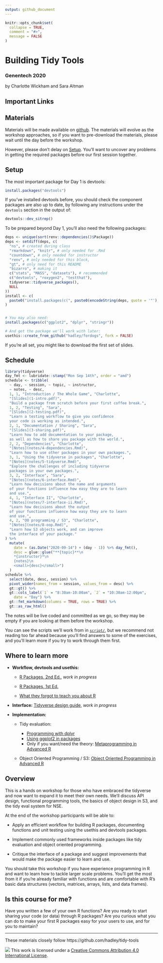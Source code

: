 ```yaml
---
output: github_document
---
```


<!-- README.md is generated from README.Rmd. Please edit that file -->

```r
knitr::opts_chunk$set(
  collapse = TRUE,
  comment = "#>",
  message = FALSE
)
```

Building Tidy Tools
================

### Genentech 2020

by Charlotte Wickham and Sara Altman

## Important Links



## Materials

Materials will be made available on [github](https://github.com/cwickham/genentech-build-tidy-tools). 
The materials will evolve as the workshop approaches, so if you want to pre-download the materials, please wait until the day before the workshop.  

However, please don't delay on [Setup][setup].  You'll want to uncover any problems in getting the required packages before our first session together.

## Setup

<!-- Fix later to generate from content of repo like https://github.com/hadley/tidy-tools/blob/master/README.Rmd -->

The most important package for Day 1 is devtools:
```r
install.packages("devtools")
```
If you've installed devtools before, 
you should check the component packages are also up to date,
by following any instructions under the `devtools` section in the output of:
```r
devtools::dev_sitrep()
```

  
To be prepared beyond Day 1, you'll also need the following packages:
```r
deps <- unique(sort(renv::dependencies()$Package))
deps <- setdiff(deps, c(
  "ns", # created during class
  "rmarkdown", "knitr", # only needed for .Rmd
  "countdown", # only needed for instructor
  "renv", # only needed for this block,
  "gt", # only need for this README
  "bizarro", # making it 
  c("stats", "MASS", "datasets"), # recommended
  c("devtools", "roxygen2", "testthat"),
  tidyverse::tidyverse_packages(),
  NULL
))
install <- c(
  paste0("install.packages(c(", paste0(encodeString(deps, quote = '"'), collapse = ", "), "))")
)
```
```r
```

```r
# You may also need:
install.packages(c("ggplot2", "dplyr", "stringr"))

# And get the package we'll work with later:
usethis::create_from_github("hadley/fordogs", fork = FALSE)
```

<!-- 
* When you're done, put a green post-it on your computer. 
* If you need help, put up a pink post-it.
-->
If you're all set, you might like to download the first set of slides.

## Schedule

```r
library(tidyverse)
day_fmt <- lubridate::stamp("Mon Sep 14th", order = "amd")
schedule <- tribble(
  ~ day, ~ session, ~ topic, ~ instructor, 
  ~ notes, ~ desc,
  1, 1, "Introduction / The Whole Game", "Charlotte",
  "[Slides](1-intro.pdf)",
  "Build a package from scratch before your first coffee break.",
  1, 2, "Testing", "Sara",
  "[Slides](2-testing.pdf)",
  "Learn a testing workflow to give you confidence 
  your code is working as intended.",
  2, 1, "Documentation / Sharing", "Sara",
  "[Slides](3-sharing.pdf)",
  "Learn how to add documentation to your package,
  as well as how to share you package with the world.",
  2, 2, "Dependencies", "Charlotte",
  "[Notes](notes/4-dependencies.Rmd)",
  "Learn how to use other packages in your own packages.",
  3, 1, "Using the tidyverse in packages", "Charlotte",
  "[Notes](notes/5-tidyverse.Rmd)",
  "Explore the challenges of including tidyverse 
  packages in your own packages.",
  3, 2, "Interface", "Sara",
  "[Notes](notes/6-interface.Rmd)",
  "Learn how decisions about the name and arguments
  of your functions influence how easy they are to learn 
  and use.",
  4, 1, "Interface II", "Charlotte",
  "[Notes](notes/7-interface-ii.Rmd)",
  "Learn how decisions about the output
  of your functions influence how easy they are to learn 
  and use.",
  4, 2, "OO programming / S3", "Charlotte", 
  "[Notes](notes/8-oop.Rmd)",
  "Learn how S3 objects work, and can improve
  the interface of your package."
) %>% 
  mutate(
    date = (as.Date("2020-09-14") + (day - 1)) %>% day_fmt(),
    desc = glue::glue("**{topic}**\n 
    *{instructor}*\n
    {notes}\n
    <small>{desc}</small>")
  )
schedule %>% 
  select(date, desc, session) %>% 
  pivot_wider(names_from = session, values_from = desc) %>% 
  gt::gt() %>% 
  gt::cols_label(`1` = "8:30am-10:00am", `2` = "10:30am-12:00pm",
    date = "Day") %>% 
  gt::fmt_markdown(columns = TRUE, rows = TRUE) %>%  
  gt::as_raw_html()
```

The notes will be live coded and committed as we go, 
so they may be empty if you are looking at them before the workshop.

You can see the scripts we'll work from in [`script/`](script/), but we recommend not reading too far ahead because you'll find answers to some of the exercises, and you'll learn more if you try to work through them first.

## Where to learn more

* **Workflow, devtools and usethis:**
    * [R Packages, 2nd Ed.](https://r-pkgs.org/), *work in progress*
    * [R Packages, 1st Ed.](http://r-pkgs.had.co.nz/)
    
    * [What they forgot to teach you about R](https://rstats.wtf/)

* **Interface:** [Tidyverse design guide](https://design.tidyverse.org/), *work in progress*

* **Implementation:**
    
    * Tidy evaluation:
        
        * [Programming with dplyr](https://dplyr.tidyverse.org/dev/articles/programming.html)
        * [Using ggplot2 in packages](https://ggplot2.tidyverse.org/dev/articles/ggplot2-in-packages.html)
        * Only if you want/need the theory: [Metaprogramming in Advanced R](https://adv-r.hadley.nz/metaprogramming.html)
        
    * Object Oriented Programming / S3: [Object Oriented Programming in Advanced R](https://adv-r.hadley.nz/oo.html)

## Overview

This is a hands on workshop for those who have embraced the tidyverse and now want to expand it to meet their own needs. We'll discuss API design, functional programming tools, the basics of object design in S3, and the tidy eval system for NSE.

At the end of the workshop participants will be able to:

* Apply an efficient workflow for building R packages, 
documenting functions and unit testing using the usethis and devtools packages.

* Implement commonly used frameworks inside packages like tidy evaluation and object oriented programming.

* Critique the interface of a package and suggest improvements
that would make the package easier to learn and use.

You should take this workshop if you have experience programming in R and want to learn how to tackle larger scale problems. You'll get the most from it if you're already familiar with functions and are comfortable with R’s basic data structures (vectors, matrices, arrays, lists, and data frames). 

## Is this course for me?

Have you written a few of your own R functions? Are you ready to start sharing your code (or data) through R packages? Are you curious what you can do to make your first R packages easy for your users to use, and for you to maintain?

-----

These materials closely follow https://github.com/hadley/tidy-tools

![](https://i.creativecommons.org/l/by/4.0/88x31.png) This work is
licensed under a [Creative Commons Attribution 4.0 International
License](https://creativecommons.org/licenses/by/4.0/).

